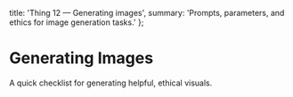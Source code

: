   title: 'Thing 12 — Generating images',
  summary: 'Prompts, parameters, and ethics for image generation tasks.'
};

# Generating Images

A quick checklist for generating helpful, ethical visuals.

